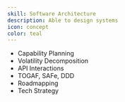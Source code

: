```yaml
---
skill: Software Architecture
description: Able to design systems
icon: concept
color: teal
---
```


- Capability Planning
- Volatility Decomposition
- API Interactions
- TOGAF, SAFe, DDD
- Roadmapping
- Tech Strategy